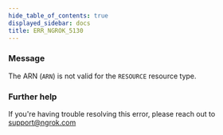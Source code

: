 ```yaml
---
hide_table_of_contents: true
displayed_sidebar: docs
title: ERR_NGROK_5130
---
```




### Message

The ARN (`ARN`) is not valid for the `RESOURCE` resource type.

<ErrorDetails error="err_ngrok_5130" />

### Further help

If you're having trouble resolving this error, please reach out to [support@ngrok.com](mailto:support@ngrok.com?subject=Help%20with%20ERR_NGROK_5130)
